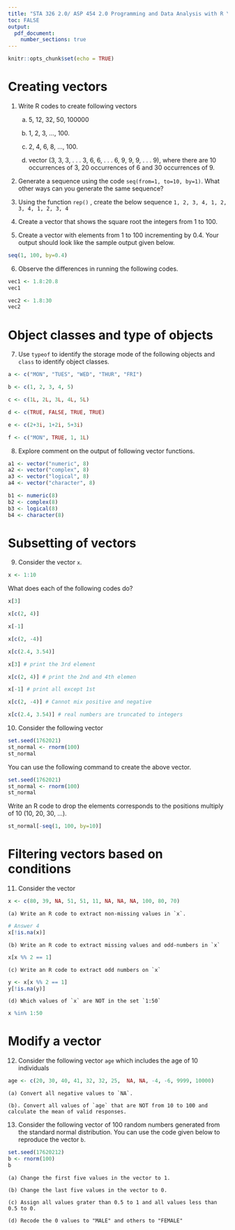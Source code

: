 ```yaml
---
title: "STA 326 2.0/ ASP 454 2.0 Programming and Data Analysis with R \\newline Tutorial 1"
toc: FALSE
output: 
  pdf_document:
    number_sections: true
---
```


```r
knitr::opts_chunk$set(echo = TRUE)
```


# Creating vectors

1. Write R codes to create following vectors

    (a) 5, 12, 32, 50, 100000

    (b) 1, 2, 3, ..., 100.

    (c) 2, 4, 6, 8, ..., 100.

    (d) vector (3, 3, 3, . . . 3, 6, 6, . . . 6, 9, 9, 9, . . . 9), where there are 10 occurrences of 3, 20 occurrences of 6 and 30 occurrences of 9.

2. Generate a sequence using the code `seq(from=1, to=10, by=1)`. What other ways can you generate the same sequence?


3. Using the function  `rep()` , create the below sequence `1, 2, 3, 4, 1, 2, 3, 4, 1, 2, 3, 4`

4. Create a vector that shows the square root the integers from 1 to 100.

11. Create a vector with elements from 1 to 100 incrementing by 0.4. Your output should look like the sample output given below.

```r
seq(1, 100, by=0.4)
```


6. Observe the differences in running the following codes.

```r
vec1 <- 1.8:20.8
vec1
```

```r
vec2 <- 1.8:30
vec2

```


# Object classes and type of objects

7. Use `typeof` to identify the storage mode of the following objects and `class` to identify object classes.

```r
a <- c("MON", "TUES", "WED", "THUR", "FRI")
```

```r
b <- c(1, 2, 3, 4, 5)
```

```r
c <- c(1L, 2L, 3L, 4L, 5L)
```

```r
d <- c(TRUE, FALSE, TRUE, TRUE)
```

```r
e <- c(2+3i, 1+2i, 5+3i)
```

```r
f <- c("MON", TRUE, 1, 1L)
```

8. Explore comment on the output of following vector functions. 

```r
a1 <- vector("numeric", 8)
a2 <- vector("complex", 8)
a3 <- vector("logical", 8)
a4 <- vector("character", 8)

b1 <- numeric(8)
b2 <- complex(8)
b3 <- logical(8)
b4 <- character(8)

```

# Subsetting of vectors

9. Consider the vector `x`. 

```r
x <- 1:10

```

What does each of the following codes do?

```r
x[3]

x[c(2, 4)]

x[-1]

x[c(2, -4)]

x[c(2.4, 3.54)]

```

```r
x[3] # print the 3rd element

x[c(2, 4)] # print the 2nd and 4th elemen

x[-1] # print all except 1st

x[c(2, -4)] # Cannot mix positive and negative

x[c(2.4, 3.54)] # real numbers are truncated to integers

```


10. Consider the following vector 

```r
set.seed(1762021)
st_normal <- rnorm(100)
st_normal
```

You can use the following command to create the above vector.

```r
set.seed(1762021)
st_normal <- rnorm(100)
st_normal
```

Write an R code to drop the elements corresponds to the positions multiply of 10 (10, 20, 30, ...).

```r
st_normal[-seq(1, 100, by=10)]
```





# Filtering vectors based on conditions

11. Consider the vector 

```r
x <- c(80, 39, NA, 51, 51, 11, NA, NA, NA, 100, 80, 70)
```

    (a) Write an R code to extract non-missing values in `x`.

```r
# Answer 4
x[!is.na(x)]

```

    (b) Write an R code to extract missing values and odd-numbers in `x`

```r
x[x %% 2 == 1]
```

    (c) Write an R code to extract odd numbers on `x`

```r
y <- x[x %% 2 == 1]
y[!is.na(y)]
```

    (d) Which values of `x` are NOT in the set `1:50`

```r
x %in% 1:50
```

# Modify a vector

12. Consider the following vector `age` which includes the age of 10 individuals

```r
age <- c(20, 30, 40, 41, 32, 32, 25,  NA, NA, -4, -6, 9999, 10000)

```

    (a) Convert all negative values to `NA`.
     
    (b). Convert all values of `age` that are NOT from 10 to 100 and calculate the mean of valid responses.
    
13. Consider the following vector of 100 random numbers generated from the standard normal distribution. You can use the code given below to reproduce the vector `b`.

```r
set.seed(17620212)
b <- rnorm(100)
b
```

    (a) Change the first five values in the vector to 1.
    
    (b) Change the last five values in the vector to 0.
    
    (c) Assign all values grater than 0.5 to 1 and all values less than 0.5 to 0.
    
    (d) Recode the 0 values to "MALE" and others to "FEMALE"
    